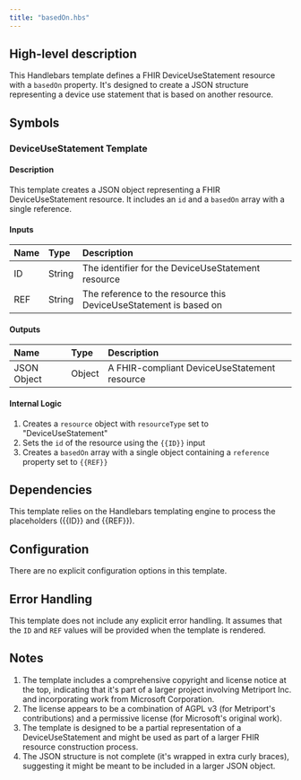 ```yaml
---
title: "basedOn.hbs"
---
```


## High-level description
This Handlebars template defines a FHIR DeviceUseStatement resource with a `basedOn` property. It's designed to create a JSON structure representing a device use statement that is based on another resource.

## Symbols

### DeviceUseStatement Template
#### Description
This template creates a JSON object representing a FHIR DeviceUseStatement resource. It includes an `id` and a `basedOn` array with a single reference.

#### Inputs
| Name | Type | Description |
|:-----|:-----|:------------|
| ID | String | The identifier for the DeviceUseStatement resource |
| REF | String | The reference to the resource this DeviceUseStatement is based on |

#### Outputs
| Name | Type | Description |
|:-----|:-----|:------------|
| JSON Object | Object | A FHIR-compliant DeviceUseStatement resource |

#### Internal Logic
1. Creates a `resource` object with `resourceType` set to "DeviceUseStatement"
2. Sets the `id` of the resource using the `{{ID}}` input
3. Creates a `basedOn` array with a single object containing a `reference` property set to `{{REF}}`

## Dependencies
This template relies on the Handlebars templating engine to process the placeholders ({{ID}} and {{REF}}).

## Configuration
There are no explicit configuration options in this template.

## Error Handling
This template does not include any explicit error handling. It assumes that the `ID` and `REF` values will be provided when the template is rendered.

## Notes
1. The template includes a comprehensive copyright and license notice at the top, indicating that it's part of a larger project involving Metriport Inc. and incorporating work from Microsoft Corporation.
2. The license appears to be a combination of AGPL v3 (for Metriport's contributions) and a permissive license (for Microsoft's original work).
3. The template is designed to be a partial representation of a DeviceUseStatement and might be used as part of a larger FHIR resource construction process.
4. The JSON structure is not complete (it's wrapped in extra curly braces), suggesting it might be meant to be included in a larger JSON object.